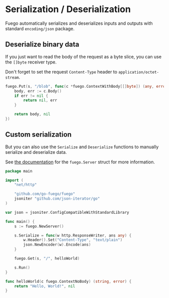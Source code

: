 
# Serialization / Deserialization

Fuego automatically serializes and deserializes inputs and outputs with standard `encoding/json` package.

<FlowChart selected="resp" />

## Deserialize binary data

If you just want to read the body of the request as a byte slice, you can use the `[]byte` receiver type.

Don't forget to set the request `Content-Type` header to `application/octet-stream`. 

```go
fuego.Put(s, "/blob", func(c *fuego.ContextWithBody[[]byte]) (any, error) {
	body, err := c.Body()
	if err != nil {
		return nil, err
	}

	return body, nil
})
```

## Custom serialization

But you can also use the `Serialize` and `Deserialize` functions to manually serialize and deserialize data.

See [the documentation](https://pkg.go.dev/github.com/go-fuego/fuego#Server) for the `fuego.Server` struct for more information.

```go
package main

import (
	"net/http"

	"github.com/go-fuego/fuego"
	jsoniter "github.com/json-iterator/go"
)

var json = jsoniter.ConfigCompatibleWithStandardLibrary

func main() {
	s := fuego.NewServer()

	s.Serialize = func(w http.ResponseWriter, ans any) {
		w.Header().Set("Content-Type", "text/plain")
		json.NewEncoder(w).Encode(ans)
	}

	fuego.Get(s, "/", helloWorld)

	s.Run()
}

func helloWorld(c fuego.ContextNoBody) (string, error) {
	return "Hello, World!", nil
}
```
